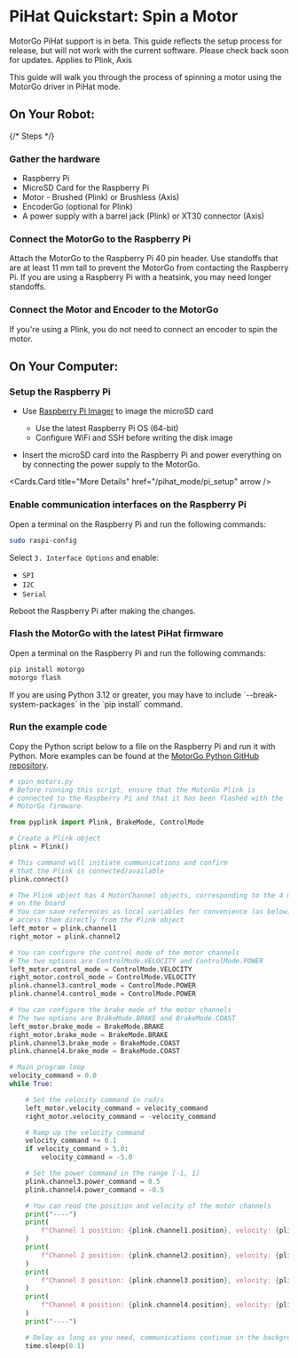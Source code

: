 
# PiHat Quickstart: Spin a Motor


<Callout type="warning" emoji="⚠️">
    MotorGo PiHat support is in beta. This guide reflects the setup process for release, but will not work with the current software. Please check back soon for updates.
</Callout>

<Callout type="info" emoji="🤖">
    Applies to Plink, Axis
</Callout>


This guide will walk you through the process of spinning a motor using the MotorGo driver in PiHat mode.


## On Your Robot:

{/* Steps */}
<Steps>

### Gather the hardware
* Raspberry Pi
* MicroSD Card for the Raspberry Pi
* Motor - Brushed (Plink) or Brushless (Axis)
* EncoderGo (optional for Plink)
* A power supply with a barrel jack (Plink) or XT30 connector (Axis)

### Connect the MotorGo to the Raspberry Pi
Attach the MotorGo to the Raspberry Pi 40 pin header. Use standoffs that are at least 11 mm tall to prevent the MotorGo from contacting the Raspberry Pi. If you are using a Raspberry Pi with a heatsink, you may need longer standoffs.

### Connect the Motor and Encoder to the MotorGo
If you're using a Plink, you do not need to connect an encoder to spin the motor.


</Steps>

## On Your Computer:

<Steps>



### Setup the Raspberry Pi

* Use [Raspberry Pi Imager](https://www.raspberrypi.com/software/) to image the microSD card
    * Use the latest Raspberry Pi OS (64-bit)
    * Configure WiFi and SSH before writing the disk image

* Insert the microSD card into the Raspberry Pi and power everything on by connecting the power supply to the MotorGo.

<Cards.Card
    title="More Details"
    href="/pihat_mode/pi_setup"
    arrow
  />


### Enable communication interfaces on the Raspberry Pi

Open a terminal on the Raspberry Pi and run the following commands:

```bash filename="bash"
sudo raspi-config
```

Select `3. Interface Options` and enable:

* `SPI`
* `I2C`
* `Serial`

Reboot the Raspberry Pi after making the changes.

### Flash the MotorGo with the latest PiHat firmware
Open a terminal on the Raspberry Pi and run the following commands:
```bash filename="bash"
pip install motorgo
motorgo flash
```
<Callout type="info" emoji="ℹ">
    If you are using Python 3.12 or greater, you may have to include `--break-system-packages` in the `pip install` command.
</Callout>


<br />
<Cards.Card
    title="More Details"
    href="/pihat_mode/motorgo_setup"
    arrow
  />

### Run the example code

Copy the Python script below to a file on the Raspberry Pi and run it with Python. More examples can be found at the [MotorGo Python GitHub repository](https://github.com/Every-Flavor-Robotics/motorgo-python/tree/main/examples).

```python filename="python"
# spin_motors.py
# Before running this script, ensure that the MotorGo Plink is
# connected to the Raspberry Pi and that it has been flashed with the
# MotorGo firmware.

from pyplink import Plink, BrakeMode, ControlMode

# Create a Plink object
plink = Plink()

# This command will initiate communications and confirm
# that the Plink is connected/available
plink.connect()

# The Plink object has 4 MotorChannel objects, corresponding to the 4 motor channels
# on the board
# You can save references as local variables for convenience (as below) or
# access them directly from the Plink object
left_motor = plink.channel1
right_motor = plink.channel2

# You can configure the control mode of the motor channels
# The two options are ControlMode.VELOCITY and ControlMode.POWER
left_motor.control_mode = ControlMode.VELOCITY
right_motor.control_mode = ControlMode.VELOCITY
plink.channel3.control_mode = ControlMode.POWER
plink.channel4.control_mode = ControlMode.POWER

# You can configure the brake mode of the motor channels
# The two options are BrakeMode.BRAKE and BrakeMode.COAST
left_motor.brake_mode = BrakeMode.BRAKE
right_motor.brake_mode = BrakeMode.BRAKE
plink.channel3.brake_mode = BrakeMode.COAST
plink.channel4.brake_mode = BrakeMode.COAST

# Main program loop
velocity_command = 0.0
while True:

    # Set the velocity command in rad/s
    left_motor.velocity_command = velocity_command
    right_motor.velocity_command = -velocity_command

    # Ramp up the velocity command
    velocity_command += 0.1
    if velocity_command > 5.0:
        velocity_command = -5.0

    # Set the power command in the range [-1, 1]
    plink.channel3.power_command = 0.5
    plink.channel4.power_command = -0.5

    # You can read the position and velocity of the motor channels
    print("----")
    print(
        f"Channel 1 position: {plink.channel1.position}, velocity: {plink.channel1.velocity}"
    )
    print(
        f"Channel 2 position: {plink.channel2.position}, velocity: {plink.channel2.velocity}"
    )
    print(
        f"Channel 3 position: {plink.channel3.position}, velocity: {plink.channel3.velocity}"
    )
    print(
        f"Channel 4 position: {plink.channel4.position}, velocity: {plink.channel4.velocity}"
    )
    print("----")

    # Delay as long as you need, communications continue in the background
    time.sleep(0.1)

```

</Steps>
